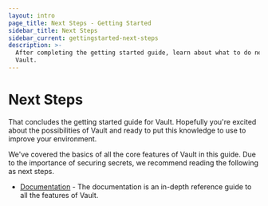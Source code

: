 ```yaml
---
layout: intro
page_title: Next Steps - Getting Started
sidebar_title: Next Steps
sidebar_current: gettingstarted-next-steps
description: >-
  After completing the getting started guide, learn about what to do next with
  Vault.
---
```


# Next Steps

That concludes the getting started guide for Vault. Hopefully you're
excited about the possibilities of Vault and ready to put this knowledge
to use to improve your environment.

We've covered the basics of all the core features of Vault in this guide.
Due to the importance of securing secrets, we recommend reading the following
as next steps.

  * [Documentation](/docs/index.html) - The documentation is an in-depth
    reference guide to all the features of Vault.
